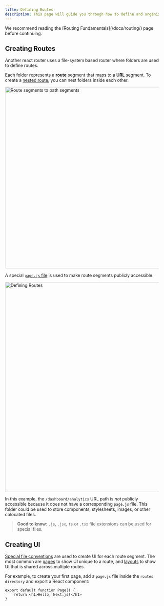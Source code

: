 ```yaml
---
title: Defining Routes
description: This page will guide you through how to define and organize routes your application with another react router.
---
```


<Callout>
	We recommend reading the [Routing Fundamentals](/docs/routing/) page before
	continuing.
</Callout>

## Creating Routes

Another react router uses a file-system based router where folders are used to define routes.

Each folder represents a [**route** segment](/docs/routing#route-segments) that maps to a **URL** segment. To create a [nested route](/docs/routing#nested-routes), you can nest folders inside each other.

<Image
	alt="Route segments to path segments"
	src="/route-segments-to-path-segments.avif"
	width="1600"
	height="594"
/>

A special [`page.js` file](/docs/routing/pages) is used to make route segments publicly accessible.

<Image
	alt="Defining Routes"
	src="/defining-routes.avif"
	width="1600"
	height="687"
/>

In this example, the `/dashboard/analytics` URL path is _not_ publicly accessible because it does not have a corresponding `page.js` file. This folder could be used to store components, stylesheets, images, or other colocated files.

> **Good to know**: `.js`, `.jsx`, `ts` or `.tsx` file extensions can be used for special files.

## Creating UI

[Special file conventions](/docs/routing#file-conventions) are used to create UI for each route segment. The most common are [pages](/docs/routing/pages) to show UI unique to a route, and [layouts](/docs/routing/layouts) to show UI that is shared across multiple routes.

For example, to create your first page, add a `page.js` file inside the `routes directory` and export a React component:

```tsx title="/src/routes/page.tsx"
export default function Page() {
	return <h1>Hello, Next.js!</h1>
}
```
